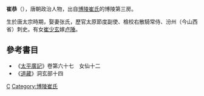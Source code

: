 '''崔恭'''（{{bd|?||?||}}），唐朝政治人物，出自[[博陵崔氏|博陵崔氏]]的博陵第三房。

生於唐太宗時期，娶妻张氏，歷官太原節度副使、檢校右散騎常侍、汾州（今山西省）刺史。有女[[崔少玄|崔少玄]]嫁[[卢陲|卢陲]]。

==參考書目==
* 《[[太平廣記|太平廣記]]》卷第六十七　女仙十二
* 《[[道藏|道藏]]》洞玄部十四

[[Category:唐朝政治人物|C]]
[[Category:博陵崔氏|Category:博陵崔氏]]